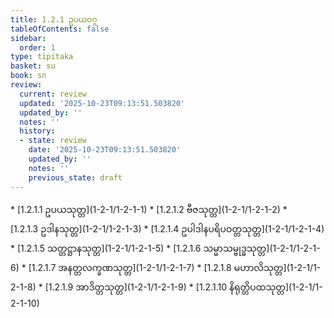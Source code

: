 ```yaml
---
title: 1.2.1 ဥပယဝဂ္ဂ
tableOfContents: false
sidebar:
  order: 1
type: tipitaka
basket: su
book: sn
review:
  current: review
  updated: '2025-10-23T09:13:51.503820'
  updated_by: ''
  notes: ''
  history:
  - state: review
    date: '2025-10-23T09:13:51.503820'
    updated_by: ''
    notes: ''
    previous_state: draft
---
```



<ReviewStatus review={frontmatter.review} showDetails={true} />

<HypothesisAnnotation frontmatter={frontmatter} />

<DynamicBreadcrumb />



<TableOfContents book="sn" section="1.2.1">
* [1.2.1.1 ဥပယသုတ္တ](1-2-1/1-2-1-1)
* [1.2.1.2 ဗီဇသုတ္တ](1-2-1/1-2-1-2)
* [1.2.1.3 ဥဒါနသုတ္တ](1-2-1/1-2-1-3)
* [1.2.1.4 ဥပါဒါနပရိပဝတ္တသုတ္တ](1-2-1/1-2-1-4)
* [1.2.1.5 သတ္တဋ္ဌာနသုတ္တ](1-2-1/1-2-1-5)
* [1.2.1.6 သမ္မာသမ္ဗုဒ္ဓသုတ္တ](1-2-1/1-2-1-6)
* [1.2.1.7 အနတ္တလက္ခဏသုတ္တ](1-2-1/1-2-1-7)
* [1.2.1.8 မဟာလိသုတ္တ](1-2-1/1-2-1-8)
* [1.2.1.9 အာဒိတ္တသုတ္တ](1-2-1/1-2-1-9)
* [1.2.1.10 နိရုတ္တိပထသုတ္တ](1-2-1/1-2-1-10)
</TableOfContents>